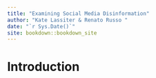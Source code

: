 ```yaml
--- 
title: "Examining Social Media Disinformation"
author: "Kate Lassiter & Renato Russo "
date: "`r Sys.Date()`"
site: bookdown::bookdown_site
---
```


# Introduction

